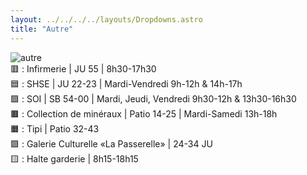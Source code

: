```yaml
---
layout: ../../../../layouts/Dropdowns.astro
title: "Autre"
---
```

![autre](/assets/plans/autre.png)  
🟥 : Infirmerie | JU 55 | 8h30-17h30  
🟦 : SHSE | JU 22-23 | Mardi-Vendredi 9h-12h & 14h-17h  
🟩 : SOI | SB 54-00 | Mardi, Jeudi, Vendredi 9h30-12h & 13h30-16h30  
🟫 : Collection de minéraux | Patio 14-25 | Mardi-Samedi 13h-18h  
🟧 : Tipi | Patio 32-43  
🟪 : Galerie Culturelle «La Passerelle» | 24-34 JU  
🟨 : Halte garderie | 8h15-18h15